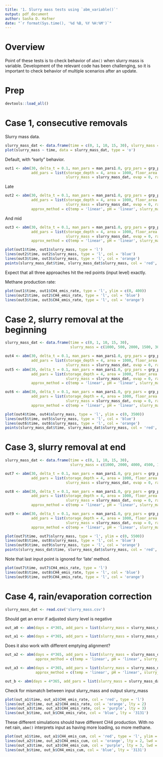 ```yaml
---
title: '1. Slurry mass tests using `abm_variable()`'
output: pdf_document
author: Sasha D. Hafner
date: "`r format(Sys.time(), '%d %B, %Y %H:%M')`"
---
```


# Overview
Point of these tests is to check behavior of `abm()` when slurry mass is variable.
Development of the relevant code has been challenging, so it is important to check behavior of multiple scenarios after an update.

# Prep

```r
devtools::load_all()
```

# Case 1, consecutive removals

Slurry mass data.

```r
slurry_mass_dat <- data.frame(time = c(0, 1, 10, 15, 30), slurry_mass = c(1000, 7000, 2000, 1500, 3000))
plot(slurry_mass ~ time, data = slurry_mass_dat, type = 'o')
```

Default, with "early" behavior.

```r
out1 <- abm(30, delta_t = 0.1, man_pars = man_pars1.0, grp_pars = grp_pars1.0, 
            add_pars = list(storage_depth = 4, area = 1000, floor_area = 0, 
                            slurry_mass = slurry_mass_dat, evap = 0, rain = 0))
```

Late

```r
out2 <- abm(30, delta_t = 0.1, man_pars = man_pars1.0, grp_pars = grp_pars1.0,
            add_pars = list(storage_depth = 4, area = 1000, floor_area = 0,
                            slurry_mass = slurry_mass_dat, evap = 0, rain = 0), 
            approx_method = c(temp = 'linear', pH = 'linear', slurry_mass = 'late'))
```

And mid

```r
out3 <- abm(30, delta_t = 0.1, man_pars = man_pars1.0, grp_pars = grp_pars1.0,
            add_pars = list(storage_depth = 4, area = 1000, floor_area = 0,
                            slurry_mass = slurry_mass_dat, evap = 0, rain = 0), 
            approx_method = c(temp = 'linear', pH = 'linear', slurry_mass = 'mid'))
```

```r
plot(out1$time, out1$slurry_mass, type = 'l')
lines(out2$time, out2$slurry_mass, type = 'l', col = 'blue')
lines(out3$time, out3$slurry_mass, type = 'l', col = 'orange')
points(slurry_mass_dat$time, slurry_mass_dat$slurry_mass, col = 'red', pch = 19)
```

Expect that all three approaches hit the red points (input level) exactly.

Methane production rate:

```r
plot(out1$time, out1$CH4_emis_rate, type = 'l', ylim = c(0, 400))
lines(out2$time, out2$CH4_emis_rate, type = 'l', col = 'blue')
lines(out3$time, out3$CH4_emis_rate, type = 'l', col = 'orange')
```

# Case 2, slurry removal at the beginning

```r
slurry_mass_dat <- data.frame(time = c(0, 1, 10, 15, 30), 
                              slurry_mass = c(1000, 500, 2000, 1500, 3000))

out4 <- abm(30, delta_t = 0.1, man_pars = man_pars1.0, grp_pars = grp_pars1.0,
            add_pars = list(storage_depth = 4, area = 1000, floor_area = 0,
                            slurry_mass = slurry_mass_dat, evap = 0, rain = 0))
out5 <- abm(30, delta_t = 0.1, man_pars = man_pars1.0, grp_pars = grp_pars1.0,
            add_pars = list(storage_depth = 4, area = 1000, floor_area = 0,
                            slurry_mass = slurry_mass_dat, evap = 0, rain = 0), 
            approx_method = c(temp = 'linear', pH = 'linear', slurry_mass = 'late'))

out6 <- abm(30, delta_t = 0.1, man_pars = man_pars1.0, grp_pars = grp_pars1.0,
            add_pars = list(storage_depth = 4, area = 1000, floor_area = 0,
                            slurry_mass = slurry_mass_dat, evap = 0, rain = 0),
            approx_method = c(temp = 'linear', pH = 'linear', slurry_mass = 'mid'))
```

```r
plot(out4$time, out4$slurry_mass, type = 'l', ylim = c(0, 3500))
lines(out5$time, out5$slurry_mass, type = 'l', col = 'blue')
lines(out6$time, out6$slurry_mass, type = 'l', col = 'orange')
points(slurry_mass_dat$time, slurry_mass_dat$slurry_mass, col = 'red', pch = 19)
```

# Case 3, slurry removal at end

```r
slurry_mass_dat <- data.frame(time = c(0, 1, 10, 15, 30), 
                              slurry_mass = c(1000, 2000, 4000, 4500, 1000))

out7 <- abm(30, delta_t = 0.1, man_pars = man_pars1.0, grp_pars = grp_pars1.0,
            add_pars = list(storage_depth = 4, area = 1000, floor_area = 0,
                            slurry_mass = slurry_mass_dat, evap = 0, rain = 0))

out8 <- abm(30, delta_t = 0.1, man_pars = man_pars1.0, grp_pars = grp_pars1.0,
            add_pars = list(storage_depth = 4, area = 1000, floor_area = 0,
                            slurry_mass = slurry_mass_dat, evap = 0, rain = 0),
            approx_method = c(temp = 'linear', pH = 'linear', slurry_mass = 'late'))

out9 <- abm(30, delta_t = 0.1, man_pars = man_pars1.0, grp_pars = grp_pars1.0,
            add_pars = list(storage_depth = 4, area = 1000, floor_area = 0,
                            slurry_mass = slurry_mass_dat, evap = 0, rain = 0),
            approx_method = c(temp = 'linear', pH = 'linear', slurry_mass = 'mid'))
```

```r
plot(out7$time, out7$slurry_mass, type = 'l', ylim = c(0, 5500))
lines(out8$time, out8$slurry_mass, type = 'l', col = 'blue')
lines(out9$time, out9$slurry_mass, type = 'l', col = 'orange')
points(slurry_mass_dat$time, slurry_mass_dat$slurry_mass, col = 'red', pch = 19)
```

Note that last input point is ignored for 'late' method.

```r
plot(out7$time, out7$CH4_emis_rate, type = 'l')
lines(out8$time, out8$CH4_emis_rate, type = 'l', col = 'blue')
lines(out9$time, out9$CH4_emis_rate, type = 'l', col = 'orange')
```

# Case 4, rain/evaporation correction

```r
slurry_mass_dat <- read.csv('slurry_mass.csv')
```

Should get an error if adjusted slurry level is negative

```r
out_a0 <- abm(days = 4*365, add_pars = list(slurry_mass = slurry_mass_dat))
```

```r
out_a1 <- abm(days = 4*365, add_pars = list(slurry_mass = slurry_mass_dat, area = 100))
```
Does it also work with different emptying alignment?

```r
out_a2 <- abm(days = 4*365, add_pars = list(slurry_mass = slurry_mass_dat, area = 100), 
              approx_method = c(temp = 'linear', pH = 'linear', slurry_mass = 'mid')) 
```

```r
out_a3 <- abm(days = 4*365, add_pars = list(slurry_mass = slurry_mass_dat, area = 100), 
              approx_method = c(temp = 'linear', pH = 'linear', slurry_mass = 'late')) 
```

```r
out_b <- abm(days = 4*365, add_pars = list(slurry_mass = slurry_mass_dat, rain = 0, evap = 0))
```

Check for mismatch between input slurry_mass and output slurry_mass

```r
plot(out_a1$time, out_a1$CH4_emis_rate, col = 'red', type = 'l')
lines(out_a2$time, out_a2$CH4_emis_rate, col = 'orange', lty = 2)
lines(out_a3$time, out_a3$CH4_emis_rate, col = 'purple', lty = 3)
lines(out_b$time, out_b$CH4_emis_rate, col = 'blue', lty = '3131')
```

These different simulations should have different CH4 production.
With no net rain, `abm()` interprets input as having more loading, so more methane.

```r
plot(out_a1$time, out_a1$CH4_emis_cum, col = 'red', type = 'l', ylim = c(0, 2E7))
lines(out_a2$time, out_a2$CH4_emis_cum, col = 'orange', lty = 2, lwd = 3)
lines(out_a3$time, out_a3$CH4_emis_cum, col = 'purple', lty = 3, lwd = 3)
lines(out_b$time, out_b$CH4_emis_cum, col = 'blue', lty = '3131')
```


